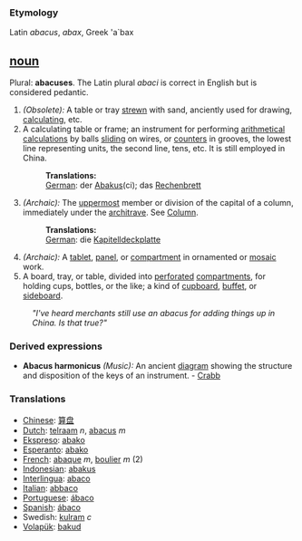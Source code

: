 ===Etymology===
Latin ''abacus'', ''abax'', Greek 'a`bax

== [[noun]] ==

Plural: '''abacuses'''. The Latin plural ''abaci'' is correct in English but is considered pedantic.
#''(Obsolete):'' A table or tray [[strewn]] with sand, anciently used for drawing, [[calculating]], etc. 
#A calculating table or frame; an instrument for performing [[arithmetical]] [[calculations]] by balls [[sliding]] on wires, or [[counters]] in grooves, the lowest line representing units, the second line, tens, etc. It is still employed in China.
#:'''Translations:'''
#:[[German]]: der [[Abakus]](ci); das [[Rechenbrett]]
#''(Archaic):'' The [[uppermost]] member or division of the capital of a column, immediately under the [[architrave]]. See [[Column]]. 
#:'''Translations:'''
#:[[German]]: die [[Kapitelldeckplatte]]
#''(Archaic):'' A [[tablet]], [[panel]], or [[compartment]] in ornamented or [[mosaic]] work.
#A board, tray, or table, divided into [[perforated]] [[compartments]], for holding cups, bottles, or the like; a kind of [[cupboard]], [[buffet]], or [[sideboard]].

:'' "I've heard merchants still use an abacus for adding things up in China. Is that true?" ''

=== Derived expressions ===
*'''Abacus harmonicus''' ''(Music):'' An ancient [[diagram]] showing the structure and disposition of the keys of an instrument. - [[Crabb]]

=== Translations ===
*[[Chinese]]: [[算盘]]
*[[Dutch]]: [[telraam]] ''n'', [[abacus]] ''m''
*[[Ekspreso]]: [[abako]]
*[[Esperanto]]: [[abako]]
*[[French]]: [[abaque]] ''m'', [[boulier]] ''m'' (2)
*[[Indonesian]]: [[abakus]]
*[[Interlingua]]: [[abaco]]
*[[Italian]]: [[abbaco]]
*[[Portuguese]]: [[ábaco]]
*[[Spanish]]: [[ ábaco]]
*Swedish: [[kulram]] ''c''
*[[Volapük]]: [[bakud]]